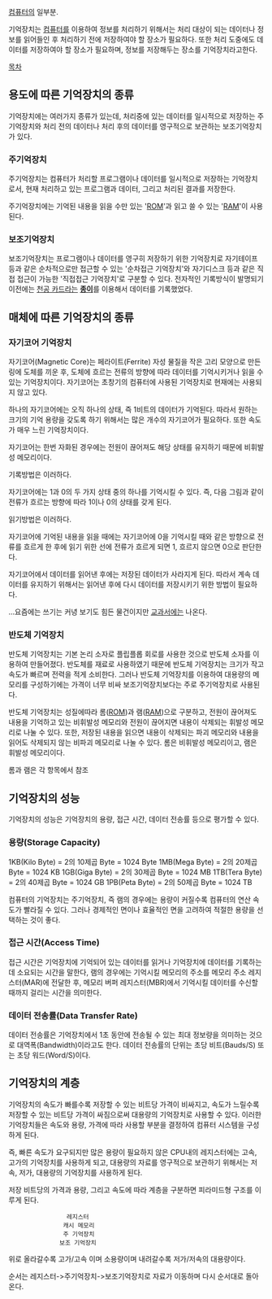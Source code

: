 [[컴퓨터]]의 일부분.

기억장치는 [[컴퓨터]]를 이용하여 정보를 처리하기 위해서는 처리 대상이 되는 데이터나 정보를 읽어들인 후 처리하기 전에 저장하여야 할 장소가 필요하다. 또한 처리 도중에도 데이터를 저장하여야 할 장소가 필요하며, 정보를 저장해두는 장소를 기억장치라고한다.

[[목차]]

== 용도에 따른 기억장치의 종류 ==
기억장치에는 여러가지 종류가 있는데, 처리중에 있는 데이터를 일시적으로 저장하는 주기억장치와 처리 전의 데이터나 처리 후의 데이터를 영구적으로 보관하는 보조기억장치가 있다.

=== 주기억장치 ===
주기억장치는 컴퓨터가 처리할 프로그램이나 데이터를 일시적으로 저장하는 기억장치로서, 현재 처리하고 있는 프로그램과 데이터, 그리고 처리된 결과를 저장한다.

주기억장치에는 기억된 내용을 읽을 수만 있는 '[[ROM]]'과 읽고 쓸 수 있는 '[[RAM]]'이 사용된다.

=== 보조기억장치 ===
보조기억장치는 프로그램이나 데이터를 영구히 저장하기 위한 기억장치로 자기테이프 등과 같은 순차적으로만 접근할 수 있는 '순차접근 기억장치'와 자기디스크 등과 같은 직접 접근이 가능한 '직접접근 기억장치'로 구분할 수 있다. 전자적인 기록방식이 발명되기 이전에는 [[천공 카드]]라는 '''[[종이]]'''를 이용해서 데이터를 기록했었다.
== 매체에 따른 기억장치의 종류 ==
=== 자기코어 기억장치 ===
자기코어(Magnetic Core)는 페라이트(Ferrite) 자성 물질을 작은 고리 모양으로 만든 링에 도체를 끼운 후, 도체에 흐르는 전류의 방향에 따라 데이터를 기억시키거나 읽을 수 있는 기억장치이다. 자기코어는 초창기의 컴퓨터에 사용된 기억장치로 현재에는 사용되지 않고 있다.

하나의 자기코어에는 오직 하나의 상태, 즉 1비트의 데이터가 기억된다. 따라서 원하는 크기의 기억 용량을 갖도록 하기 위해서는 많은 개수의 자기코어가 필요하다. 또한 속도가 매우 느린 기억장치이다.

자기코어는 한번 자화된 경우에는 전원이 끊어져도 해당 상태를 유지하기 때문에 비휘발성 메모리이다.

기록방법은 이러하다.

자기코어에는 1과 0의 두 가지 상태 중의 하나를 기억시킬 수 있다. 즉, 다음 그림과 같이 전류가 흐르는 방향에 따라 1이나 0의 상태를 갖게 된다.

읽기방법은 이러하다.
 
자기코어에 기억된 내용을 읽을 때에는 자기코어에 0을 기억시킬 때와 같은 방향으로 전류를 흐르게 한 후에 읽기 위한 선에 전류가 흐르게 되면 1, 흐르지 않으면 0으로 판단한다.

자기코어에서 데이터를 읽어낸 후에는 저장된 데이터가 사라지게 된다. 따라서 계속 데이터를 유지하기 위해서는 읽어낸 후에 다시 데이터를 저장시키기 위한 방법이 필요하다.

…요즘에는 쓰기는 커녕 보기도 힘든 물건이지만 [[교과서]]에는 나온다.
=== 반도체 기억장치 ===
반도체 기억장치는 기본 논리 소자로 플립플롭 회로를 사용한 것으로 반도체 소자를 이용하여 만들어졌다. 반도체를 재료로 사용하였기 때문에 반도체 기억장치는 크기가 작고 속도가 빠르며 전력을 적게 소비한다. 그러나 반도체 기억장치를 이용하여 대용량의 메모리를 구성하기에는 가격이 너무 비싸 보조기억장치보다는 주로 주기억장치로 사용된다.

반도체 기억장치는 성질에따라 롬([[ROM]])과 램([[RAM]])으로 구분하고, 전원이 끊어져도 내용을 기억하고 있는 비휘발성 메모리와 전원이 끊어지면 내용이 삭제되는 휘발성 메모리로 나눌 수 있다. 또한, 저장된 내용을 읽으면 내용이 삭제되는 파괴 메모리와 내용을 읽어도 삭제되지 않는 비파괴 메모리로 나눌 수 있다. 롬은 비휘발성 메모리이고, 램은 휘발성 메모리이다. 

롬과 램은 각 항목에서 참조

== 기억장치의 성능 ==

기억장치의 성능은 기억장치의 용량, 접근 시간, 데이터 전송률 등으로 평가할 수 있다.
=== 용량(Storage Capacity) ===

1KB(Kilo Byte) = 2의 10제곱 Byte = 1024 Byte
1MB(Mega Byte) = 2의 20제곱 Byte = 1024 KB
1GB(Giga Byte) = 2의 30제곱 Byte = 1024 MB
1TB(Tera Byte) = 2의 40제곱 Byte = 1024 GB
1PB(Peta Byte) = 2의 50제곱 Byte = 1024 TB

컴퓨터의 기억장치는 주기억장치, 즉 램의 경우에는 용량이 커질수록 컴퓨터의 연산 속도가 빨라질 수 있다. 그러나 경제적인 면이나 효율적인 면을 고려하여 적절한 용량을 선택하는 것이 좋다.

=== 접근 시간(Access Time) ===
접근 시간은 기억장치에 기억되어 있는 데이터를 읽거나 기억장치에 데이터를 기록하는데 소요되는 시간을 말한다,
램의 경우에는 기억시킬 메모리의 주소를 메모리 주소 레지스터(MAR)에 전달한 후, 메모리 버퍼 레지스터(MBR)에서 기억시킬 데이터를 수신할 때까지 걸리는 시간을 의미한다.

=== 데이터 전송률(Data Transfer Rate) ===

데이터 전송률은 기억장치에서 1초 동안에 전송될 수 있는 최대 정보량을 의미하는 것으로 대역폭(Bandwidth)이라고도 한다. 데이터 전송률의 단위는 초당 비트(Bauds/S) 또는 초당 워드(Word/S)이다.

== 기억장치의 계층 ==
기억장치의 속도가 빠를수록 저장할 수 있는 비트당 가격이 비싸지고, 속도가 느릴수록 저장할 수 있는 비트당 가격이 싸짐으로써 대용량의 기억장치로 사용할 수 있다. 이러한 기억장치들은 속도와 용량, 가격에 따라 사용할 부분을 결정하여 컴퓨터 시스템을 구성하게 된다.

즉, 빠른 속도가 요구되지만 많은 용량이 필요하지 않은 CPU내의 레지스터에는 고속, 고가의 기억장치를 사용하게 되고, 대용량의 자료를 영구적으로 보관하기 위해서는 저속, 저가, 대용량의 기억장치를 사용하게 된다.

저장 비트당의 가격과 용량, 그리고 속도에 따라 계층을 구분하면 피라미드형 구조를 이루게 된다.


                 레지스터
                캐시 메모리
                주 기억장치
               보조 기억장치


위로 올라갈수록 고가/고속 이며 소용량이며 내려갈수록 저가/저속의 대용량이다.


순서는 레지스터->주기억장치->보조기억장치로 자료가 이동하며 다시 순서대로 돌아온다.
